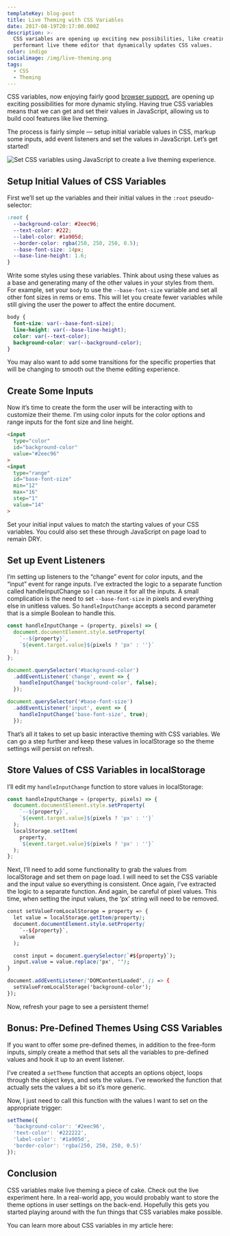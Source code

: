 ```yaml
---
templateKey: blog-post
title: Live Theming with CSS Variables
date: 2017-08-19T20:17:00.000Z
description: >-
  CSS variables are opening up exciting new possibilities, like creating a very
  performant live theme editor that dynamically updates CSS values.
color: indigo
socialimage: /img/live-theming.png
tags:
  - CSS
  - Theming
---
```

CSS variables, now enjoying fairly good [browser support](https://caniuse.com/#search=css%20variables), are opening up exciting possibilities for more dynamic styling. Having true CSS variables means that we can get and set their values in JavaScript, allowing us to build cool features like live theming.

The process is fairly simple — setup initial variable values in CSS, markup some inputs, add event listeners and set the values in JavaScript. Let’s get started!

![Set CSS variables using JavaScript to create a live theming experience.](/img/live-theming.svg)

## Setup Initial Values of CSS Variables

First we’ll set up the variables and their initial values in the `:root` pseudo-selector:

```css
:root {
  --background-color: #2eec96;
  --text-color: #222;
  --label-color: #1a905d;
  --border-color: rgba(250, 250, 250, 0.5);
  --base-font-size: 14px;
  --base-line-height: 1.6;
}
```

Write some styles using these variables. Think about using these values as a base and generating many of the other values in your styles from them. For example, set your `body` to use the `--base-font-size` variable and set all other font sizes in rems or ems. This will let you create fewer variables while still giving the user the power to affect the entire document.

```css
body {
  font-size: var(--base-font-size);
  line-height: var(--base-line-height);
  color: var(--text-color);
  background-color: var(--background-color);
}
```

You may also want to add some transitions for the specific properties that will be changing to smooth out the theme editing experience.

## Create Some Inputs

Now it’s time to create the form the user will be interacting with to customize their theme. I’m using color inputs for the color options and range inputs for the font size and line height.

```html
<input
  type="color"
  id="background-color"
  value="#2eec96"
>
<input
  type="range"
  id="base-font-size"
  min="12"
  max="16"
  step="1"
  value="14"
>
```

Set your initial input values to match the starting values of your CSS variables. You could also set these through JavaScript on page load to remain DRY.

## Set up Event Listeners

I’m setting up listeners to the “change” event for color inputs, and the “input” event for range inputs. I’ve extracted the logic to a separate function called handleInputChange so I can reuse it for all the inputs. A small complication is the need to set `--base-font-size` in pixels and everything else in unitless values. So `handleInputChange` accepts a second parameter that is a simple Boolean to handle this.

```javascript
const handleInputChange = (property, pixels) => {
  document.documentElement.style.setProperty(
    `--${property}`,
    `${event.target.value}${pixels ? 'px' : ''}`
  );
};

document.querySelector('#background-color')
  .addEventListener('change', event => {
    handleInputChange('background-color', false);
  });

document.querySelector('#base-font-size')
  .addEventListener('input', event => {
    handleInputChange('base-font-size', true);
  });
```

That’s all it takes to set up basic interactive theming with CSS variables. We can go a step further and keep these values in localStorage so the theme settings will persist on refresh.

## Store Values of CSS Variables in localStorage

I’ll edit my `handleInputChange` function to store values in localStorage:

```javascript
const handleInputChange = (property, pixels) => {
  document.documentElement.style.setProperty(
    `--${property}`,
    `${event.target.value}${pixels ? 'px' : ''}`
  );
  localStorage.setItem(
    property,
    `${event.target.value}${pixels ? 'px' : ''}`
  );
};
```

Next, I’ll need to add some functionality to grab the values from localStorage and set them on page load. I will need to set the CSS variable and the input value so everything is consistent. Once again, I’ve extracted the logic to a separate function. And again, be careful of pixel values. This time, when setting the input values, the ‘px’ string will need to be removed.

```css
const setValueFromLocalStorage = property => {
  let value = localStorage.getItem(property);
  document.documentElement.style.setProperty(
    `--${property}`,
    value
  );

  const input = document.querySelector(`#${property}`);
  input.value = value.replace('px', '');
}

document.addEventListener('DOMContentLoaded', () => {
  setValueFromLocalStorage('background-color');
});
```

Now, refresh your page to see a persistent theme!

## Bonus: Pre-Defined Themes Using CSS Variables

If you want to offer some pre-defined themes, in addition to the free-form inputs, simply create a method that sets all the variables to pre-defined values and hook it up to an event listener.

I’ve created a `setTheme` function that accepts an options object, loops through the object keys, and sets the values. I’ve reworked the function that actually sets the values a bit so it’s more generic.

Now, I just need to call this function with the values I want to set on the appropriate trigger:

```javascript
setTheme({
  'background-color': '#2eec96',
  'text-color': '#222222',
  'label-color': '#1a905d',
  'border-color': 'rgba(250, 250, 250, 0.5)'
});
```

## Conclusion

CSS variables make live theming a piece of cake. Check out the live experiment here. In a real-world app, you would probably want to store the theme options in user settings on the back-end. Hopefully this gets you started playing around with the fun things that CSS variables make possible.

<Codepen id="EdawEq"/>

You can learn more about CSS variables in my article here:

<ArticleLink title="Unlocking the Benefits of CSS Variables"/>
